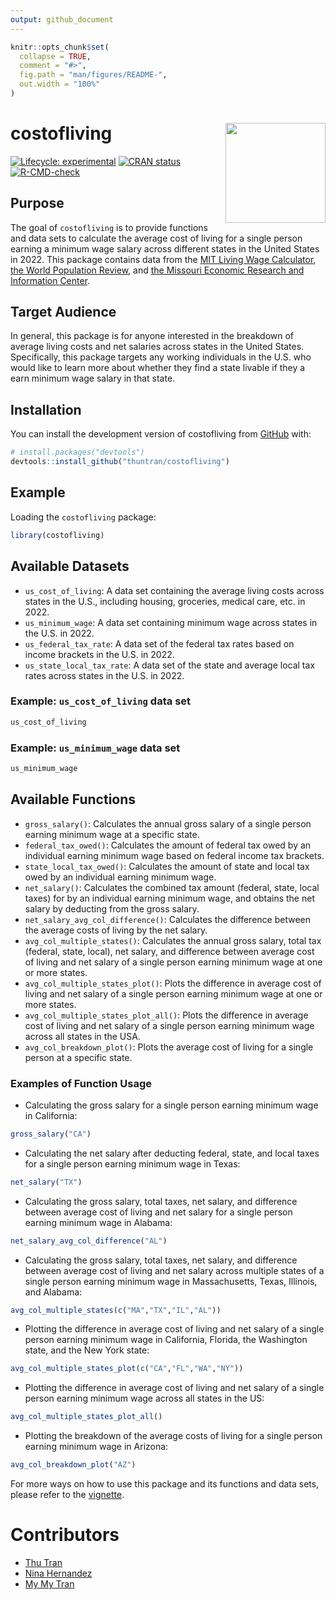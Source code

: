 ```yaml
---
output: github_document
---
```


<!-- README.md is generated from README.Rmd. Please edit that file -->

```r
knitr::opts_chunk$set(
  collapse = TRUE,
  comment = "#>",
  fig.path = "man/figures/README-",
  out.width = "100%"
)
```

# costofliving <img src='man/sticker/hexsticker.001.png' align="right" height="160"/>

<!-- badges: start -->
[![Lifecycle: experimental](https://img.shields.io/badge/lifecycle-experimental-orange.svg)](https://lifecycle.r-lib.org/articles/stages.html#experimental)
[![CRAN status](https://www.r-pkg.org/badges/version/myspotify)](https://CRAN.R-project.org/package=costofliving)
[![R-CMD-check](https://github.com/thuntran/costofliving/actions/workflows/R-CMD-check.yaml/badge.svg)](https://github.com/thuntran/costofliving/actions/workflows/R-CMD-check.yaml)
<!-- badges: end -->

## Purpose

The goal of `costofliving` is to provide functions and data sets to calculate the average cost of living for a single person earning a minimum wage salary across different states in the United States in 2022. This package contains data from the [MIT Living Wage Calculator](https://livingwage.mit.edu/), [the World Population Review](https://worldpopulationreview.com/), and [the Missouri Economic Research and Information Center](https://meric.mo.gov/).

## Target Audience

In general, this package is for anyone interested in the breakdown of average living costs and net salaries across states in the United States. Specifically, this package targets any working individuals in the U.S. who would like to learn more about whether they find a state livable if they a earn minimum wage salary in that state. 


## Installation

You can install the development version of costofliving from [GitHub](https://github.com/) with:

``` r
# install.packages("devtools")
devtools::install_github("thuntran/costofliving")
```

## Example

Loading the `costofliving` package:

```r
library(costofliving)
```

## Available Datasets

  + `us_cost_of_living`: A data set containing the average living costs across states in the U.S., including housing, groceries, medical care, etc. in 2022. 
  + `us_minimum_wage`: A data set containing minimum wage across states in the U.S. in 2022.
  + `us_federal_tax_rate`: A data set of the federal tax rates based on income brackets in the U.S. in 2022. 
  + `us_state_local_tax_rate`: A data set of the state and average local tax rates across states in the U.S. in 2022.

### Example: `us_cost_of_living` data set

```r
us_cost_of_living
```

### Example: `us_minimum_wage` data set

```r
us_minimum_wage
```

## Available Functions

  + `gross_salary()`: Calculates the annual gross salary of a single person earning minimum wage at a specific state.
  + `federal_tax_owed()`: Calculates the amount of federal tax owed by an individual earning minimum wage based on federal income tax brackets.
  + `state_local_tax_owed()`: Calculates the amount of state and local tax owed by an individual earning minimum wage.
  + `net_salary()`: Calculates the combined tax amount (federal, state, local taxes) for by an individual earning minimum wage, and obtains the net salary by deducting from the gross salary.
  + `net_salary_avg_col_difference()`: Calculates the difference between the average costs of living by the net salary.
  + `avg_col_multiple_states()`: Calculates the annual gross salary, total tax (federal, state, local), net salary, and difference between average cost of living and net salary of a single person earning minimum wage at one or more states.
  + `avg_col_multiple_states_plot()`: Plots the difference in average cost of living and net salary of a single person earning minimum wage at one or more states.
  + `avg_col_multiple_states_plot_all()`: Plots the difference in average cost of living and net salary of a single person earning minimum wage across all states in the USA.
  + `avg_col_breakdown_plot()`: Plots the average cost of living for a single person at a specific state.

### Examples of Function Usage

- Calculating the gross salary for a single person earning minimum wage in California:

```r
gross_salary("CA")
```

- Calculating the net salary after deducting federal, state, and local taxes for a single person earning minimum wage in Texas:

```r
net_salary("TX")
```

- Calculating the gross salary, total taxes, net salary, and difference between average cost of living and net salary for a single person earning minimum wage in Alabama:

```r
net_salary_avg_col_difference("AL")
```

- Calculating the gross salary, total taxes, net salary, and difference between average cost of living and net salary across multiple states of a single person earning minimum wage in Massachusetts, Texas, Illinois, and Alabama:

```r
avg_col_multiple_states(c("MA","TX","IL","AL"))
```

- Plotting the difference in average cost of living and net salary of a single person earning minimum wage in California, Florida, the Washington state, and the New York state:

```r
avg_col_multiple_states_plot(c("CA","FL","WA","NY"))
```

- Plotting the difference in average cost of living and net salary of a single person earning minimum wage across all states in the US:

```r
avg_col_multiple_states_plot_all()
```

- Plotting the breakdown of the average costs of living for a single person earning minimum wage in Arizona:

```r
avg_col_breakdown_plot("AZ")
```

For more ways on how to use this package and its functions and data sets, please refer to the [vignette](https://github.com/thuntran/costofliving/blob/main/vignettes/costofliving.Rmd).

# Contributors

- [Thu Tran](https://github.com/thuntran)
- [Nina Hernandez](http://github.com/nhernandez3)
- [My My Tran](http://github.com/puppehmama)



